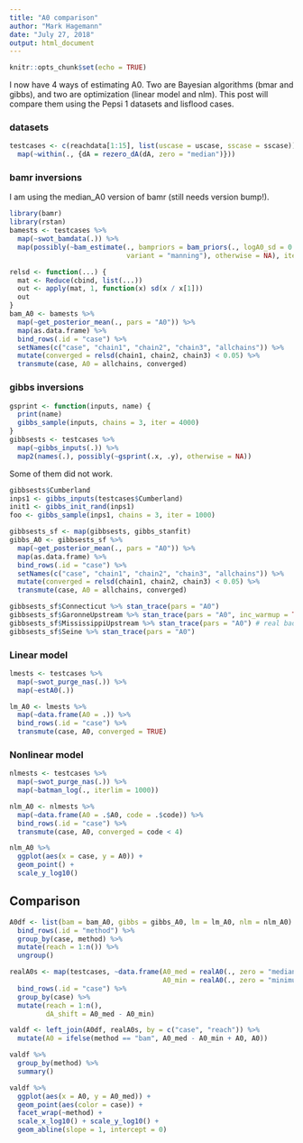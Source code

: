 ```yaml
---
title: "A0 comparison"
author: "Mark Hagemann"
date: "July 27, 2018"
output: html_document
---
```


```r
knitr::opts_chunk$set(echo = TRUE)
```

I now have 4 ways of estimating A0. Two are Bayesian algorithms (bmar and gibbs), and two are optimization (linear model and nlm). This post will compare them using the Pepsi 1 datasets and lisflood cases. 


### datasets

```r
testcases <- c(reachdata[1:15], list(uscase = uscase, sscase = sscase)) %>% 
  map(~within(., {dA = rezero_dA(dA, zero = "median")}))
```


### bamr inversions

I am using the median_A0 version of bamr (still needs version bump!). 

```r
library(bamr)
library(rstan)
bamests <- testcases %>% 
  map(~swot_bamdata(.)) %>% 
  map(possibly(~bam_estimate(., bampriors = bam_priors(., logA0_sd = 0.5, logn_sd = 0.25),
                             variant = "manning"), otherwise = NA), iter = 2000)


```

```r
relsd <- function(...) {
  mat <- Reduce(cbind, list(...))
  out <- apply(mat, 1, function(x) sd(x / x[1]))
  out
}
bam_A0 <- bamests %>% 
  map(~get_posterior_mean(., pars = "A0")) %>% 
  map(as.data.frame) %>% 
  bind_rows(.id = "case") %>% 
  setNames(c("case", "chain1", "chain2", "chain3", "allchains")) %>% 
  mutate(converged = relsd(chain1, chain2, chain3) < 0.05) %>% 
  transmute(case, A0 = allchains, converged)
```

### gibbs inversions

```r

gsprint <- function(inputs, name) {
  print(name)
  gibbs_sample(inputs, chains = 3, iter = 4000)
}
gibbsests <- testcases %>% 
  map(~gibbs_inputs(.)) %>% 
  map2(names(.), possibly(~gsprint(.x, .y), otherwise = NA))
```

Some of them did not work.

```r
gibbsests$Cumberland
inps1 <- gibbs_inputs(testcases$Cumberland)
init1 <- gibbs_init_rand(inps1)
foo <- gibbs_sample(inps1, chains = 3, iter = 1000)
```


```r
gibbsests_sf <- map(gibbsests, gibbs_stanfit)
gibbs_A0 <- gibbsests_sf %>% 
  map(~get_posterior_mean(., pars = "A0")) %>% 
  map(as.data.frame) %>% 
  bind_rows(.id = "case") %>% 
  setNames(c("case", "chain1", "chain2", "chain3", "allchains")) %>% 
  mutate(converged = relsd(chain1, chain2, chain3) < 0.05) %>% 
  transmute(case, A0 = allchains, converged)

gibbsests_sf$Connecticut %>% stan_trace(pars = "A0")
gibbsests_sf$GaronneUpstream %>% stan_trace(pars = "A0", inc_warmup = TRUE)
gibbsests_sf$MississippiUpstream %>% stan_trace(pars = "A0") # real bad
gibbsests_sf$Seine %>% stan_trace(pars = "A0")
```


### Linear model

```r
lmests <- testcases %>% 
  map(~swot_purge_nas(.)) %>% 
  map(~estA0(.))

lm_A0 <- lmests %>% 
  map(~data.frame(A0 = .)) %>% 
  bind_rows(.id = "case") %>% 
  transmute(case, A0, converged = TRUE)
```


### Nonlinear model

```r
nlmests <- testcases %>% 
  map(~swot_purge_nas(.)) %>% 
  map(~batman_log(., iterlim = 1000))

nlm_A0 <- nlmests %>% 
  map(~data.frame(A0 = .$A0, code = .$code)) %>% 
  bind_rows(.id = "case") %>% 
  transmute(case, A0, converged = code < 4)
```

```r
nlm_A0 %>% 
  ggplot(aes(x = case, y = A0)) + 
  geom_point() + 
  scale_y_log10()
```


## Comparison

```r
A0df <- list(bam = bam_A0, gibbs = gibbs_A0, lm = lm_A0, nlm = nlm_A0) %>% 
  bind_rows(.id = "method") %>% 
  group_by(case, method) %>% 
  mutate(reach = 1:n()) %>% 
  ungroup()

realA0s <- map(testcases, ~data.frame(A0_med = realA0(., zero = "median"), 
                                      A0_min = realA0(., zero = "minimum"))) %>% 
  bind_rows(.id = "case") %>% 
  group_by(case) %>% 
  mutate(reach = 1:n(), 
         dA_shift = A0_med - A0_min)

valdf <- left_join(A0df, realA0s, by = c("case", "reach")) %>% 
  mutate(A0 = ifelse(method == "bam", A0_med - A0_min + A0, A0))

valdf %>% 
  group_by(method) %>% 
  summary()

valdf %>% 
  ggplot(aes(x = A0, y = A0_med)) + 
  geom_point(aes(color = case)) + 
  facet_wrap(~method) + 
  scale_x_log10() + scale_y_log10() + 
  geom_abline(slope = 1, intercept = 0)
  
```

